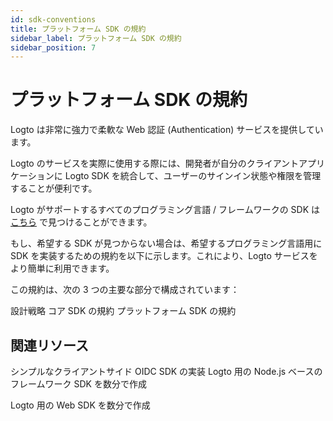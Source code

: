 ```yaml
---
id: sdk-conventions
title: プラットフォーム SDK の規約
sidebar_label: プラットフォーム SDK の規約
sidebar_position: 7
---
```


# プラットフォーム SDK の規約

Logto は非常に強力で柔軟な Web 認証 (Authentication) サービスを提供しています。

Logto のサービスを実際に使用する際には、開発者が自分のクライアントアプリケーションに Logto SDK を統合して、ユーザーのサインイン状態や権限を管理することが便利です。

Logto がサポートするすべてのプログラミング言語 / フレームワークの SDK は [こちら](/quick-starts) で見つけることができます。

もし、希望する SDK が見つからない場合は、希望するプログラミング言語用に SDK を実装するための規約を以下に示します。これにより、Logto サービスをより簡単に利用できます。

この規約は、次の 3 つの主要な部分で構成されています：

<Url href="/developers/sdk-conventions/design-strategy">設計戦略</Url>
<Url href="/developers/sdk-conventions/core-sdk-convention">コア SDK の規約</Url>
<Url href="/developers/sdk-conventions/platform-sdk-convention">プラットフォーム SDK の規約</Url>

## 関連リソース

<Url href="https://blog.logto.io/implement-client-sdk#summary">
  シンプルなクライアントサイド OIDC SDK の実装
</Url>

<Url href="https://blog.logto.io/crafting-nodejs-sdk">
  Logto 用の Node.js ベースのフレームワーク SDK を数分で作成
</Url>

<Url href="https://blog.logto.io/crafting-browser-sdk">Logto 用の Web SDK を数分で作成</Url>
